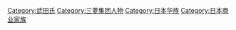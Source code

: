 [[Category:武田氏|Category:武田氏]]
[[Category:三菱集团人物|Category:三菱集团人物]]
[[Category:日本华族|Category:日本华族]]
[[Category:日本商业家族|Category:日本商业家族]]
